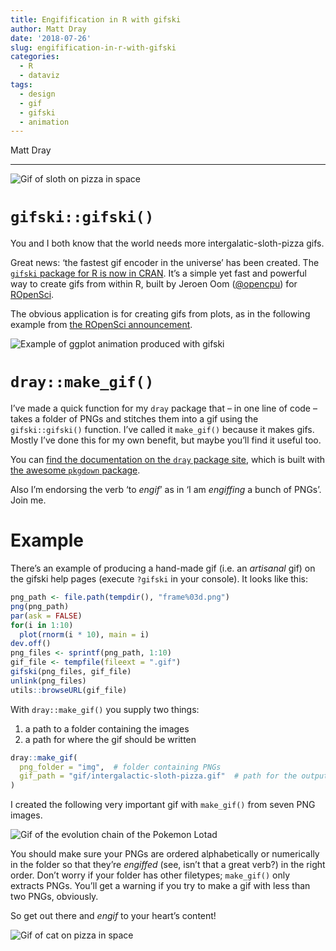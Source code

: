 ```yaml
---
title: Engifification in R with gifski
author: Matt Dray
date: '2018-07-26'
slug: engifification-in-r-with-gifski
categories:
  - R
  - dataviz
tags:
  - design
  - gif
  - gifski
  - animation
---
```


Matt Dray

***

<img src="https://media.giphy.com/media/I8eorWE0QuYYU/giphy.gif" alt="Gif of sloth on pizza in space">

# `gifski::gifski()`

You and I both know that the world needs more intergalatic-sloth-pizza gifs.

Great news: 'the fastest gif encoder in the universe' has been created. The [`gifski` package for R is now in CRAN](https://cran.r-project.org/web/packages/gifski/index.html). It's a simple yet fast and powerful way to create gifs from within R, built by Jeroen Oom ([\@opencpu](https://twitter.com/OpenCPU)) for [ROpenSci](https://ropensci.org/).

The obvious application is for creating gifs from plots, as in the following example from [the ROpenSci announcement](https://ropensci.org/technotes/2018/07/23/gifski-release/).

<img src="https://i.imgur.com/Uwz4Fyi.gif" alt="Example of ggplot animation produced with gifski">

# `dray::make_gif()`

I've made a quick function for my `dray` package that -- in one line of code -- takes a folder of PNGs and stitches them into a gif using the `gifski::gifski()` function. I've called it `make_gif()` because it makes gifs. Mostly I've done this for my own benefit, but maybe you'll find it useful too.

You can [find the documentation on the `dray` package site](https://matt-dray.github.io/dray/), which is built with [the awesome `pkgdown` package](http://pkgdown.r-lib.org/).

Also I'm endorsing the verb 'to *engif*' as in 'I am *engiffing* a bunch of PNGs'. Join me.

# Example

There's an example of producing a hand-made gif (i.e. an *artisanal* gif) on the gifski help pages (execute `?gifski` in your console). It looks like this:

```r
png_path <- file.path(tempdir(), "frame%03d.png")
png(png_path)
par(ask = FALSE)
for(i in 1:10)
  plot(rnorm(i * 10), main = i)
dev.off()
png_files <- sprintf(png_path, 1:10)
gif_file <- tempfile(fileext = ".gif")
gifski(png_files, gif_file)
unlink(png_files)
utils::browseURL(gif_file)
```

With `dray::make_gif()` you supply two things:

1. a path to a folder containing the images
2. a path for where the gif should be written

```r
dray::make_gif(
  png_folder = "img",  # folder containing PNGs
  gif_path = "gif/intergalactic-sloth-pizza.gif"  # path for the output
)
```

I created the following very important gif with `make_gif()` from seven PNG images.

<img src="https://media.giphy.com/media/oNrPlnnezq1tjhSkH8/giphy.gif" alt="Gif of the evolution chain of the Pokemon Lotad">

You should make sure your PNGs are ordered alphabetically or numerically in the folder so that they're *engiffed* (see, isn't that a great verb?) in the right order. Don't worry if your folder has other filetypes; `make_gif()` only extracts PNGs. You'll get a warning if you try to make a gif with less than two PNGs, obviously.

So get out there and *engif* to your heart's content!

<img src="https://media.giphy.com/media/LDg3KMkI5QuKQ/giphy.gif" alt="Gif of cat on pizza in space">